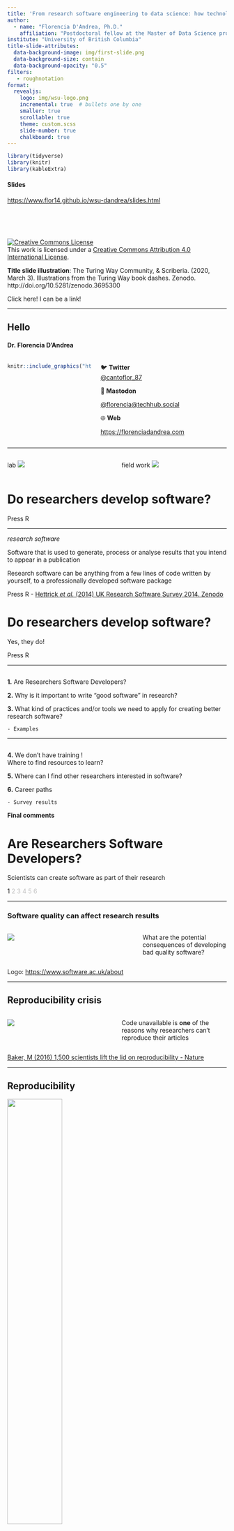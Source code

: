 ```yaml
---
title: 'From research software engineering to data science: how technology will impact the way we research'
author: 
  - name: "Florencia D'Andrea, Ph.D."
    affiliation: "Postdoctoral fellow at the Master of Data Science program"
institute: "University of British Columbia"
title-slide-attributes:
  data-background-image: img/first-slide.png
  data-background-size: contain
  data-background-opacity: "0.5"
filters:
   - roughnotation
format:
  revealjs:
    logo: img/wsu-logo.png
    incremental: true  # bullets one by one 
    smaller: true
    scrollable: true
    theme: custom.scss
    slide-number: true
    chalkboard: true
---
```


```r
library(tidyverse)
library(knitr)
library(kableExtra)
```



#### Slides
[https://www.flor14.github.io/wsu-dandrea/slides.html](https://flor14.github.io/wsu-dandrea/slides.html#/title-slide)
  
 
<br>  
<br>  

::: {.small-text}
<a rel="license" href="http://creativecommons.org/licenses/by/4.0/"><img alt="Creative Commons License" style="border-width:0" src="https://i.creativecommons.org/l/by/4.0/88x31.png" /></a><br />This work is licensed under a <a rel="license" href="http://creativecommons.org/licenses/by/4.0/">Creative Commons Attribution 4.0 International License</a>.

**Title slide illustration**: The Turing Way Community, & Scriberia. (2020, March 3). Illustrations from the Turing Way book dashes. Zenodo. http://doi.org/10.5281/zenodo.3695300
:::



:::footer
Click here! I can be a link!
:::


---

## Hello 
#### Dr. Florencia D'Andrea

:::: {.columns}

:::{.column width="40%" #vcenter}


```r
knitr::include_graphics("https://res.cloudinary.com/flor/image/upload/w_1000,ar_1:1,c_fill,g_auto,e_art:hokusai/v1683580772/IMG_20220607_130734112_mu4fpd.jpg")
```



:::

:::{.column width="60%" #vcenter}

🐦 **Twitter**   
[@cantoflor_87](http://twitter.com/cantoflor_87)<br>

📢 **Mastodon** 

[@florencia@techhub.social](https://techhub.social/@florencia)

🌐 **Web** 

[https://florenciadandrea.com](https://florenciadandrea.com)

:::

:::: 


---


:::: {.columns}
::: {.column width="50%" #vcenter}
lab
![](img/researchers1.png)
:::
::: {.column width="50%" #vcenter}
field work
![](img/researchers2.png)
:::
::::


# Do researchers develop [software]{.rn rn-type=circle rn-color=white}? {background-color="#E5E4E2"}


:::footer
Press R
:::

---

::: {.big-text}
*research software* 
:::
   

Software that is used to generate, process or analyse results that you intend to appear in a publication


Research software can be anything [from a few lines of code written by yourself, to a professionally developed software package]{.rn rn-type=highlight rn-multiline=true}



:::footer
Press R
 - [Hettrick *et al.* (2014) UK Research Software Survey 2014. Zenodo](https://doi.org/10.5281/zenodo.608046)
:::


# Do researchers develop [software]{.rn rn-type=circle rn-color=white}? {background-color="#E5E4E2"}
[Yes, they do!]{.rn rn-type=highlight rn-multiline=true}

:::footer
Press R
:::

---

## {background-image='img/back-question.png' background-size="1000px"}

::: {.fragment fragment-index=1}
**1.** Are Researchers Software Developers?  
:::

::: {.fragment fragment-index=2}  
**2.** Why is it important to write "good software" in research? 
:::

::: {.fragment fragment-index=3}  
**3.** What kind of practices and/or tools we need to apply for creating better research software?
  
    - Examples
:::


---

## {background-image='img/back-question.png' background-size="1000px"}

::: {.fragment fragment-index=1}  
**4.** We don't have training !  
Where to find resources to learn?  
:::

::: {.fragment fragment-index=2}
**5.** Where can I find other researchers interested in software?  
:::

::: {.fragment fragment-index=3}  
**6.** Career paths

    - Survey results
:::

::: {.fragment fragment-index=4}
**Final comments**
:::


# Are Researchers Software Developers? {background-color="#67032F"}
Scientists can create software as part of their research 
   
::: {.sectionhead}
1 [2 3 4 5 6]{style="opacity:0.25"}
:::




---

### Software quality can affect research results

:::: {.columns}

::: {.column width="60%" #vcenter}

![](img/bettersoftware.png)

:::

::: {.column width="40%" #vcenter}

What are the potential consequences of developing bad quality software?

:::

::::

:::footer
Logo: [https://www.software.ac.uk/about](https://www.software.ac.uk/about)
:::


---

## Reproducibility crisis

:::: {.columns}

::: {.column width="50%" #vcenter}

![](img/rep-crisis.png)

:::


::: {.column width="50%" #vcenter}

Code unavailable is **one** of the reasons why researchers can't reproduce their articles

:::
::::

:::footer
[Baker, M (2016) 1,500 scientists lift the lid on reproducibility - Nature](https://www.nature.com/articles/533452a)
:::


---

## Reproducibility

![](img/reproducible-matrix.jpg){width=50%}

::: footer
[Definitions - The Turing Way Handbook](https://the-turing-way.netlify.app/reproducible-research/overview/overview-definitions.html)
:::


---

 A result is reproducible when the *same* analysis steps performed on the *same* dataset consistently produces the *same* answer
 
![](img/reproducible-definition-grid.png){fig-align='center'}

::: footer
[The Turing Way project illustration by Scriberia. Used under a CC-BY 4.0 licence.](DOI: 10.5281/zenodo.3332807)
:::



---

### Reproducibility

:::: {.columns}
::: {.column width="60%" #vcenter}

![](img/research-group.png)

:::

::: {.column width="40%" #vcenter}

- **Empirical** 
- **Statistical** 
- [**Computational**]{.rn}


:::
::::



:::footer
Press R
 - [Victoria Stodden (2014) What scientific idea is ready for retirement? - www.edge.org]( https://www.edge.org/response-detail/25340)
:::

---

::: {.big-text-long}
*Computational reproducibility*
:::
  
    
      
When detailed information is provided about code, software, hardware and implementation details. 

![](img/computer.png){fig-align="center"}

:::footer
Victoria Stodden (2014) [What scientific idea is ready for retirement? - www.edge.org]( https://www.edge.org/response-detail/25340)
:::


# Why is it important to write "good software" in research? {background-color="#67032F"}
The more detailed information is provided about the software we create, the more likely it is to reproduce research results using it
 
   
::: {.sectionhead}
[1]{style="opacity:0.25"} 2 [3 4 5 6]{style="opacity:0.25"}
:::

---

## Example


:::: {.columns}
::: {.column width="40%" #vcenter}
**Situation 1**

Julia wants to share R code with her supervisor

:::

::: {.column width="60%" #vcenter}

![](img/researcher3.png)
:::
::::


---


#### Plot's code
Julia is running this code on her computer  ✅

```r
#| echo: true
#| code-fold: true
#| code-summary: "Show the code"

library(readr)
library(tidyr)
library(ggplot2)

coffee_data <- read_csv("data/coffee_data.csv")

coffee_data |> 
  pivot_longer(cols=aroma:moisture,
               names_to="caracteristicas_cafe",
               values_to="value") |> 
  ggplot(aes(value, total_cup_points)) +
  geom_smooth(method= "gam", span=0.3, color='purple') +
  facet_wrap(~caracteristicas_cafe, scale="free_y")
```


---

## But!
### Her supervisor gets an error ❌

```r
Error in pivot_longer(., 
cols = aroma:moisture,
names_to = "types_coffe",
: could not find function "pivot_longer"
```

🤔 **What could be going on?**

---

## New package version
Code that is running in your computer now [**may not work** anymore if you upgrade the packages!]{.rn rn-type=underline rn-color=orange}

* `tidyr` package version `0.8.3` does not include `pivot_longer()` 
* This functions was added in `tidyr` version `1.0.0`




:::footer
[`tidyr` package - releases](https://github.com/tidyverse/tidyr/releases?page=2)
:::

---



::: {.big-text}
*Computational environment*
:::


Characteristics of a 💻 that can affect the behavior of the work done on it, such as:

* your **operating system**

* what **software** do you have installed

* software **package versions** are installed

:::footer
[The Turing Way: A Handbook for Reproducible Data Science (2019)](https://the-turing-way.netlify.app/)
:::

---

## Computational environments

Important to capture them to avoid:

* [Problems when sharing your code]{.rn}

* That you code breaks with time

```r
knitr::include_graphics("img/ErrorManagement.jpg")
```

:::footer
Press R - [The Turing Way Community, & Scriberia. (2020)](http://doi.org/10.5281/zenodo.3695300)]
:::



---

## The sleight-of-hand trick that can simplify scientific computing

:::: {.columns}
::: {.column width="50%" #vcenter}
Computational environments and the tools to manage them can help researchers to deliver code that is reproducible, documented and shareable. 
:::
::: {.column width="50%"}
![](img/enviroment-nature.webp)
:::
::::

:::footer
[Perkel, J. (2023) The sleight-of-hand trick that can simplify scientific computing - Nature Article](https://www.nature.com/articles/d41586-023-01469-0)
:::

---

## Situation 1-bis

:::: {.columns}
::: {.column width="40%" #vcenter}


Julia wants to run the code 10 years later

:::

::: {.column width="60%" #vcenter}

![](img/researcher3.png)
:::
::::



---

## Challenge to scientists: does your ten-year-old code still run?

:::: {.columns}

::: {.column width="50%"}

![](img/failed-2.webp)

:::

::: {.column width="50%"}

'Missing documentation and obsolete environments force participants in the Ten Years Reproducibility Challenge to get creative.'

:::

::::

:::footer
[Perkel, J. (2020) Challenge to scientists: does your ten-year-old code still run? -  Nature Article](https://www.nature.com/articles/d41586-020-02462-7)
:::

---

## Computational environments

Important to capture them to avoid:

* Problems when sharing your code

* [That you code breaks with time]{.rn}

```r
knitr::include_graphics("img/ErrorManagement.jpg")
```

:::footer
Press R - [The Turing Way Community, & Scriberia. (2020)](http://doi.org/10.5281/zenodo.3695300)
:::


---

## How to avoid getting this error?

Minimum: Documentation


```r
sessionInfo()
```



---

## Tools for reproducibility

We can use different tools to ensure the reproducibility of a project such as:

![](img/rep-tools.png){fig-align='center'}




# Capturing the computational environment is needed to ensure code reproducibility {background-color="#E5E4E2"}

---

## Situation 2

:::: {.columns}
::: {.column width="60%" #vcenter}

Julia is writing code for an article. **What is the best way to share the code with other colleagues?**

:::

::: {.column width="40%" #vcenter}

![](img/researcher3.png)
:::
::::


---



:::: {.columns}
::: {.column width="50%" #vcenter}
**Git**
  
A version control system
![](img/git-logo.png){width=250}
:::
::: {.column width="50%" #vcenter}

**GitHub**
  
Repository hosting service
![](img/github-logo.png){width=300}
:::
::::

:::footer
[Git logo](https://git-scm.com/downloads/logos)
:::

---


```r
knitr::include_graphics("img/vc-final-comic.png")
```


::: footer

[“Piled Higher and Deeper” by Jorge Cham](http://www.phdcomics.com)

:::

---

## Why Git + GitHub is the best way to share code?

:::: {.columns}
::: {.column width="40%" #vcenter}
![](img/project-history.svg)
:::
::: {.column width="60%" #vcenter}
- It's possible to assign names to each **code version** and revisit specific points in its history. 

- Your code is **backed up online** on GitHub.

- It is easy to track the **authorship** of each change made 
:::
::::

:::footer
[Example repository](https://github.com/tidyverse/tidyr)
:::

---

## Why Git + GitHub is the best way to share code?

:::: {.columns}
::: {.column width="50%" #vcenter}
![](img/pullrequest.jpg)
:::
::: {.column width="50%" #vcenter}
- You can share your code as an **open source project**

- Foster **collaboration** 
  - pull requests
  - project boards
  - github issues


:::
::::


:::footer
[The Turing Way Community, & Scriberia. (2020)](http://doi.org/10.5281/zenodo.3695300) - [Example 2](https://github.com/flor14/wsu-dandrea/issues/1)
:::

---



![](img/openresearch.png){fig-align="center"}



::: footer
[How to Run Your Open Source Software Project - The Turing Way Handbook](https://the-turing-way.netlify.app/reproducible-research/open/open-source.html#how-to-run-your-open-source-software-project) - [The Turing Way Community, & Scriberia. (2020)](http://doi.org/10.5281/zenodo.3695300)
:::
---

#### Many research groups have their GitHub organizations online

![](img/github-lab.png)
:::footer
https://github.com/dib-lab
:::




# Git + GitHub provide much more than just version control. They can also be used to foster collaboration and publish code. {background-color="#E5E4E2"}


---

## Situation 3


:::: {.columns}
::: {.column width="60%" #vcenter}
Julia wants to publish her first article. **How can she do it in a reproducible way?**

:::
::: {.column width="40%" #vcenter}
![](img/researcher4.png)
:::
::::

---

## Research Compendia

:::: {.columns}

::: {.column width="50%" #vcenter}

1. **Organize files** according to a prevailing convention.

2. Provide **separation between data, methods and results** expressing the relationship between the three.

3. Specify the **environment** 


:::

::: {.column width="40%" #vcenter}

```r
knitr::include_graphics("img/ResearchCompendium.jpg")
```

:::
::::

:::footer
[`rrtools` package](https://github.com/benmarwick/rrtools) - [Research Compendia - The Turing Way: A Handbook for Reproducible Data Science (2019)](https://the-turing-way.netlify.app/reproducible-research/compendia.html?highlight=research%20compendium)
:::

---

## Documentation
Did you ever consider that your next scientific article **can have not only readers but also users**?


<br>
     

:::{.text-c}

[Readers]{.rn rn-type=crossed-off rn-color=purple}

[Users]{.rn rn-type=circle rn-color=green}

:::

:::footer
Press R
:::

# Project organization and documentation are also relevant to achieving computational reproducibility. {background-color="#E5E4E2"}

---

## Other practices 

- Testing
- Continuous integration / development (ci - cd)
- Package development
- Code review
- Basic computational practices
- Automation / use of pipelines



---

## High reproducibility doesn't mean that things couldn't fail 
#### What happens when the technology fails?


```r
knitr::include_graphics("img/links.png")
```

---

## Some factors affecting **Reproducibility**
- The tools that ensure the reproducibility (Docker, Conda) could change with time
- The software/hardware we use change with time




---

## Some factors affecting **Reproducibility**
#### How the tools that ensure the reproducibility (Docker, Conda) change with time

**Example 1** - [Inactive Image Retention Policy (Nov 1, 2020)](https://github.com/docker/roadmap/issues/152): DockerHub removing Docker images in free accounts after 6 months

![](img/broken.png)

---

## Some factors affecting **Reproducibility**
#### The software/hardware we use change with time

**Example 2** - Mac M1 - Apple silicon chip (hardware) (Oct 2021)
Docker issues 

![](img/blog-docker.png){fig.align:'center'}

:::footer
[Image extracted from: Docker: comstrek/air doesn’t supported linux/arm64 in golang with Macbook M1](https://kecci.medium.com/docker-comstrek-air-not-supported-linux-arm64-in-golang-with-macbook-m1-solved-f7997bd54ee)
:::

---

## Software mantainance

Should our code have **maintainers**?

```r
knitr::include_graphics("img/FixingLinks.jpg")
```

:::footer
[Maintainers and Reviewers on GitHub](https://the-turing-way.netlify.app/collaboration/maintain-review.html) - [The Turing Way Community, & Scriberia. (2020)](http://doi.org/10.5281/zenodo.3695300)
:::


# What kind of practices and/or tools we need to apply for creating better research software? {background-color="#67032F"}
- Capturing computational environments.
- Version controlling and publishing our code. 

::: {.sectionhead}
[1 2]{style="opacity:0.25"} 3 [4 5 6]{style="opacity:0.25"}
:::

# What kind of practices and/or tools we need to apply for creating better research software? {background-color="#67032F"}
- Document the code for your users.
- Software could need maintenance. 

::: {.sectionhead}
[1 2]{style="opacity:0.25"} 3 [4 5 6]{style="opacity:0.25"}
:::

---

### Ok, but I need a second career to learn all this!

![](https://media.giphy.com/media/26BGIqWh2R1fi6JDa/giphy.gif){fig-align="center"}

:::footer
[Wilson *et al.* (2017) Good enough practices in scientific computing. PLOS Computational Biology 13(6): e1005510](https://doi.org/10.1371/journal.pcbi.1005510)
:::

---

 "As researchers are under [immense pressure to maintain expertise in their research domains]{.rn rn-type=underline rn-color=orange}, they have little time to stay current with the latest software engineering practices (...) The lack of career incentives has occurred partially because the academic environment and culture have developed over hundreds of years, while [software has only recently become important, in some fields over the last 60+ years, but in many others, just in the last 20 or fewer years ]{.rn rn-type=highlight rn-multiline=true} (Foster, 2006)."

:::footer
Press R - [Carver *et al.* (2022) A survey of the state of the practice for research software in the United States](https://www.ncbi.nlm.nih.gov/pmc/articles/PMC9138129/)
:::


---


## There are many communities that can help to improve research software

- ReproHack
- The Turing Way
- `ROpenSci` / `pyOpenSci`
- The Carpentries

---

## 1. Reprohack 
#### Reproducibility hackathons

:::: {.columns}

:::{.column width="70%"}
**Authors**: Send their papers with *publicly available associated code and data*


**Participants**: Attempt to *reproduce published research* of their choice from a list of proposed papers


At the end, the participants give *feedback* to the authors 


:::

:::{.column width="30%"}
```r
knitr::include_graphics("img/reprohack.png")
```
:::
::::

:::footer
[Reprohack website](https://www.reprohack.org/)
:::

---

## 2. The Turing Way project

::::{.columns}

:::{.column width="60%" #vcenter}

The TWP involve and support a diverse community of contributors to make data science accessible, comprehensible and effective for everyone.

**Book**

[The Turing Way Handbook (2022)](https://the-turing-way.netlify.app/index.html)

:::

:::{.column width="40%" #vcenter}

![](img/road-to-reproducibility.svg)
:::
::::

:::footer
Image: [The Turing Way Community, & Scriberia. (2020)](http://doi.org/10.5281/zenodo.3695300) 
:::


---

## 3. rOpenSci / pyOpenSci

::::{.columns}

:::{.column width="70%"}
**Scientific package review process**
  
- [PyOpenSci webpage](https://www.pyopensci.org/about-peer-review/)
- [rOpenSci webpage](https://ropensci.org/software-review/)
  - [rOpenSci Packages: Development, Maintenance, and Peer Review](https://devguide.ropensci.org/preface.html)

:::

:::{.column width="30%"}

::: {layout-nrow=2}
![](img/ropensci.svg)
![](img/pyopensci.png)
:::
:::
::::


---


## Software Carpentry

::::{.columns}

:::{.column width="50%" #vcenter}

![](img/thecarpentries.png)
:::

:::{.column width="50%" #vcenter}

**Lessons and infrastructure to teach them**

[The Carpentry lessons](https://software-carpentry.org/) in Unix, python, R and more
:::

::::


::: footer
[The Carpentries](https://carpentries.org)
:::



#  We don't have training! Where to find resources to learn? {background-color="#67032F"}
There are many communities that can help researchers to learn how to improve their software
  
::: {.sectionhead}
[1 2 3]{style="opacity:0.25"} 4 [5 6]{style="opacity:0.25"}
:::

---

## Why is there no career for software developers in academia?

- In 2012, the Software Sustainability Institute (SSI) organized the [Collaborations Workshop](http://software.ac.uk/cw12) that addressed this question.

- Foundation of the UK RSE association, and later to the **Society of Research Software Engineering**

---



{{< tweet ResearchSoftEng 1506314767652163589 >}}

---

::: {.big-text}
*research software engineer*
:::

:::: {.columns}
::: {.column width="70%" #vcenter}
**What do RSEs do?**

Fundamentally, RSEs build software to support scientific research. [They generally don’t have research questions of their own]{.rn}. They develop the computer tools to help other people to do cool things.


:::
::: {.column width="30%" #vcenter}
![](img/code.webp)
:::
::::

:::footer
Press R - Image and text from [Woolston (2022) Why science needs more research software engineers - Nature career](https://www.nature.com/articles/d41586-022-01516-2)
:::


---


Research Software Engineers includes researchers who spend a significant amount of time programming, full-time software engineers writing code to solve research problems, and those somewhere in-between.


![](img/rse-us.png){fig-align="center"}

::: footer
Source: [Daniel Katz blogpost](https://danielskatzblog.wordpress.com/2019/07/12/super-rses-combining-research-and-service-in-three-dimensions-of-research-software-engineering/)
:::




---

## US Research Software Sustainability Institute


::::{.columns}

:::{.column width="50%" #vcenter}

US RSSI mission is to improve the recognition, development, and use , of software for a more sustainable research enterprise.

:::
:::{.column width="50%" #vcenter}
![](img/USRSE.png)
:::
::::

::: footer
[US Research Software Sustainability Institute](https://urssi.us/)
:::

---

### US Research software engineer association


::::{.columns}

:::{.column width="50%" #vcenter}
Community-driven effort that brings together people who write and contribute to research software within the US. 
:::

:::{.column width="50%"  #vcenter}
![](img/circular_rse_logo.png)
:::
::::

:::footer
[US RSE](https://us-rse.org/)
:::

---

### US Research software engineer association

::::{.columns}

:::{.column width="60%" #vcenter}
- **First US conference**. 
[US-RSE Conference 2023: Software Enabled Discovery and Beyond](https://us-rse.org/usrse23/). 
October 16-18th, 2023, Chicago, IL   
  
- **International RSE Conference**. 
[RSECon 23](https://rsecon23.society-rse.org/)
September 5-7th, 2023, UK 
:::

:::{.column width="40%"}
![](img/rse_us_logo.png)
:::
::::





#  Where can I find experts or other researchers interested in software?  {background-color="#67032F"}
- The RSE role has been created to recognize the effort of software developers in academia 
- The US-RSE association connects all the RSEs in the US

::: {.sectionhead}
[1 2 3 4]{style="opacity:0.25"} 5 [6]{style="opacity:0.25"}
:::



---

## RSE International Survey 2022


- Conducted by the UK Software Sustainability Institute **since 2016** 
- The survey covers all aspects of the practice of **research software engineering**.
- RSE survey 2022 -> **US: 161 participants**

:::footer

[RSE 2022 survey](https://softwaresaved.github.io/international-survey-2022/country/united-states/)

:::


---

##### What is the highest level of education you have attained? (one choice list)

![](img/level-ed.png){fig-align="center"}

:::footer

[RSE 2022 survey](https://softwaresaved.github.io/international-survey-2022/country/united-states/)

:::

---

##### How did you learn the skills you need to become an Research Software Engineer / Research Software Developer? (free text)

![](img/learning-skills.png){fig-align="center"}

:::footer

[RSE 2022 survey](https://softwaresaved.github.io/international-survey-2022/country/united-states/)

:::

---


{{< tweet IanCosden 1640791001487888391 >}}




---

#### In which discipline is your highest academic qualification? (one choice list)

![](img/field-ed.png){fig-align="center"}

:::footer

[RSE 2022 survey](https://softwaresaved.github.io/international-survey-2022/country/united-states/)

:::


---

#### What training programs are you involved with? (free text)

![](img/training.png){fig-align="center"}

:::footer

[RSE 2022 survey](https://softwaresaved.github.io/international-survey-2022/country/united-states/)

:::


---

### Do you cite the software you use?

::::{.columns}

:::{.column width="50%"}

Software in general has not been well-cited (...), in part because the scholarly culture has not treated software as something that should be cited, or in some cases, even mentioned.

:::

:::{.column width="50%"}

 ![](img/recognition.png)
:::
::::



:::footer
[Carver *et al.* (2022) A survey of the state of the practice for research software in the United States](https://www.ncbi.nlm.nih.gov/pmc/articles/PMC9138129/)
:::


---

![](img/acknowledge-authors.png){width=80% fig-align="center"}

:::footer
[The turing way](https://the-turing-way.netlify.app/communication/aa.html) / he Turing Way project illustration by Scriberia. Used under a CC-BY 4.0 licence. DOI: 10.5281/zenodo.3332807.
:::


---

#### In general, when your software contributes to a paper, are you acknowledged in that paper? (one choice)

![](img/aknowledgement_us.png){fig-align="center"}
  
::: footer

[RSE 2022 survey](https://softwaresaved.github.io/international-survey-2022/country/united-states/)

:::


---

## Publishing different article types

:::: {.columns}

:::{.column width="50%" #vcenter}

- Data Papers

- Methods Papers

- Micropublishing

- Software Papers

- Registered Reports

:::

:::{.column width="50%" #vcenter}

![](img/publishing-diff-articles.png)
:::
::::

:::footer
[The turing way](https://the-turing-way.netlify.app/communication/aa.html) / he Turing Way project illustration by Scriberia. Used under a CC-BY 4.0 licence. DOI: 10.5281/zenodo.3332807.
:::

---

## Journal of Open Source Software

:::: {.columns}
::: {.column width="50%" #vcenter}
![](img/joss.jpg)
:::
::: {.column width="50%" #vcenter}
The Journal of Open Source Software is a **developer friendly**, open access journal for research software packages.
:::
::::



:::footer
[The Journal of Open Source Software](https://joss.theoj.org/)
:::

---


![](img/rse-groups.png)

::: footer
[Katz, D. S. (2019). Research software development & management in universities: case studies from Manchester's RSDS group, Illinois' NCSA, and Notre Dame's CRC. In 2019 IEEE/ACM 14th International Workshop on Software Engineering for Science (SE4Science) (pp. 17-24). IEEE.](https://arxiv.org/abs/1903.00732)
:::



---

## Master of Data Science program - UBC

:::: {.columns}
::: {.column width="50%" #vcenter}
10 month program - final capstone project with industry partners
:::
::: {.column width="50%" #vcenter}

![](img/mds.png)
:::
::::




---


## Data Science


- Statistics
- Machine learning
- Programming
- Software development / reproducibility
- Data visualization
- Databases and cloud computing

:::footer

:::

---

{{< tweet UBCMDS 1585318820293804033 >}}

--- 


![](img/rse-skills.jpg)

:::footer
[The Alan Turing Institute -  Meet the team](https://www.turing.ac.uk/research/research-engineering/meet-the-team)
:::


# Career paths  {background-color="#67032F"}
- RSEs are mostly self-taugh
- Software is often under-cited or overlooked in academic publications

::: {.sectionhead}
[1 2 3 4 5]{style="opacity:0.25"} 6
:::

# Career paths  {background-color="#67032F"}
- Some universities have created RSE groups to support research in their institutions
- What new roles will appear in the future?

::: {.sectionhead}
[1 2 3 4 5]{style="opacity:0.25"} 6
:::

---

## Final comments {background-color= #DF928E}

- There as an increasing demand for coding skills in academia

- There are communities and associations that are trying to provide support to the ongoing demand

- "New" technical career paths emerged in relation to this need



---

![](img/thanks.png){width=50% fig-align="center"}

::: {.text-c}
Questions?
:::


